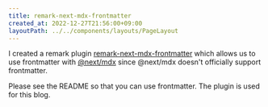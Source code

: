 ```yaml
---
title: remark-next-mdx-frontmatter
created_at: 2022-12-27T21:56:00+09:00
layoutPath: ../../components/layouts/PageLayout
---
```

I created a remark plugin [remark-next-mdx-frontmatter](https://github.com/tmtk75/remark-next-mdx-frontmatter)
which allows us to use frontmatter with [@next/mdx](https://nextjs.org/docs/advanced-features/using-mdx#nextmdx)
since @next/mdx doesn't officially support frontmatter.

Please see the README so that you can use frontmatter.
The plugin is used for this blog.